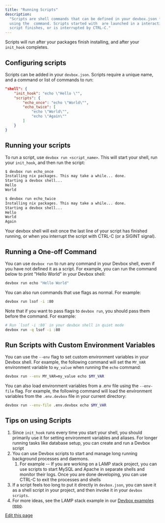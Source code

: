 ```yaml
---
title: "Running Scripts"
description:
  "Scripts are shell commands that can be defined in your devbox.json file. They can be executed by
  using the  command. Scripts started with  are launched in a interactive  that terminates once the
  script finishes, or is interrupted by CTRL-C."
---
```


Scripts will run after your packages finish installing, and after your `init_hook` completes.

## Configuring scripts[​](#configuring-scripts "Direct link to Configuring scripts")

Scripts can be added in your `devbox.json`. Scripts require a unique name, and a command or list of
commands to run:

```json
"shell": {
    "init_hook": "echo \"Hello \"",
    "scripts": {
        "echo_once": "echo \"World\"",
        "echo_twice": [
            "echo \"World\"",
            "echo \"Again\""
        ]
    }
}
```

## Running your scripts[​](#running-your-scripts "Direct link to Running your scripts")

To run a script, use `devbox run <script_name>`. This will start your shell, run your `init_hook`,
and then run the script:

```bash
$ devbox run echo_once
Installing nix packages. This may take a while... done.
Starting a devbox shell...
Hello
World

$ devbox run echo_twice
Installing nix packages. This may take a while... done.
Starting a devbox shell...
Hello
World
Again
```

Your devbox shell will exit once the last line of your script has finished running, or when you
interrupt the script with CTRL-C (or a SIGINT signal).

## Running a One-off Command[​](#running-a-one-off-command "Direct link to Running a One-off Command")

You can use `devbox run` to run any command in your Devbox shell, even if you have not defined it as
a script. For example, you can run the command below to print "Hello World" in your Devbox shell:

```bash
devbox run echo "Hello World"
```

You can also run commands that use flags as normal. For example:

```bash
devbox run lsof -i :80
```

Note that if you want to pass flags to `devbox run`, you should pass them before the command. For
example:

```bash
# Run `lsof -i :80` in your devbox shell in quiet mode
devbox run -q lsof -i :80
```

## Run Scripts with Custom Environment Variables[​](#run-scripts-with-custom-environment-variables "Direct link to Run Scripts with Custom Environment Variables")

You can use the `--env` flag to set custom environment variables in your Devbox shell. For example,
the following command will set the `MY_VAR` environment variable to `my_value` when running the
`echo` command:

```bash
devbox run --env MY_VAR=my_value echo $MY_VAR
```

You can also load environment variables from a .env file using the `--env-file` flag. For example,
the following command will load the environment variables from the `.env.devbox` file in your
current directory:

```bash
devbox run --env-file .env.devbox echo $MY_VAR
```

## Tips on using Scripts[​](#tips-on-using-scripts "Direct link to Tips on using Scripts")

1. Since `init_hook` runs every time you start your shell, you should primarily use it for setting
   environment variables and aliases. For longer running tasks like database setup, you can create
   and run a Devbox script
2. You can use Devbox scripts to start and manage long running background processes and daemons.
   1. For example -- If you are working on a LAMP stack project, you can use scripts to start MySQL
      and Apache in separate shells and monitor their logs. Once you are done developing, you can
      use CTRL-C to exit the processes and shells
3. If a script feels too long to put it directly in `devbox.json`, you can save it as a shell script
   in your project, and then invoke it in your `devbox scripts`.
4. For more ideas, see the LAMP stack example in our
   [Devbox examples repo](https://github.com/jetify-com/devbox/tree/main/examples/stacks/lapp-stack).

[Edit this page](https://github.com/jetify-com/devbox/tree/main/docs/app/docs/guides/scripts.md)
